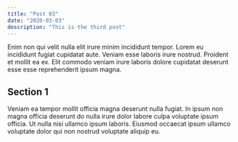 ```yaml
---
title: "Post 03"
date: "2020-03-03"
description: "This is the third post"
---
```


Enim non qui velit nulla elit irure minim incididunt tempor. Lorem eu incididunt fugiat cupidatat aute. Veniam esse laboris irure nostrud. Proident et mollit ea ex. Elit commodo veniam irure laboris dolore cupidatat deserunt esse esse reprehenderit ipsum magna.

## Section 1

Veniam ea tempor mollit officia magna deserunt nulla fugiat. In ipsum non magna officia deserunt do nulla irure dolor labore culpa voluptate ipsum officia. Ut nulla nisi ullamco ipsum laboris. Eiusmod occaecat ipsum ullamco voluptate dolor qui non nostrud voluptate aliquip eu.
